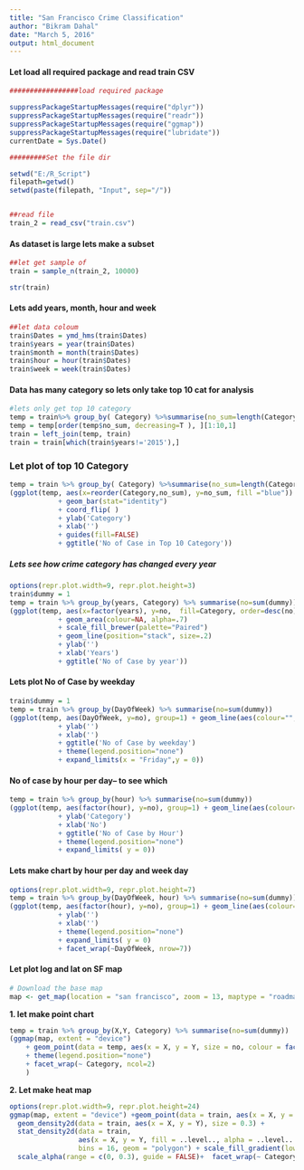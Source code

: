---
title: "San Francisco Crime Classification"
author: "Bikram Dahal"
date: "March 5, 2016"
output: html_document
---


#### Let load all required package and read train CSV


```{r,  warning=FALSE}
#################load required package

suppressPackageStartupMessages(require("dplyr"))
suppressPackageStartupMessages(require("readr"))
suppressPackageStartupMessages(require("ggmap"))
suppressPackageStartupMessages(require("lubridate"))
currentDate = Sys.Date()

#########Set the file dir

setwd("E:/R_Script")
filepath=getwd()
setwd(paste(filepath, "Input", sep="/"))


##read file
train_2 = read_csv("train.csv")

```

#### As dataset is large lets make a subset


```{r,  warning=FALSE}
##let get sample of 
train = sample_n(train_2, 10000)
```


```{r,  warning=FALSE}
str(train)
```

   

#### Lets add years, month, hour and week


```{r,  warning=FALSE}
##let data coloum
train$Dates = ymd_hms(train$Dates)
train$years = year(train$Dates)
train$month = month(train$Dates)
train$hour = hour(train$Dates)
train$week = week(train$Dates)
```

#### Data has many category so lets only take top 10 cat for analysis


```{r,  warning=FALSE}
#lets only get top 10 category
temp = train%>% group_by( Category) %>%summarise(no_sum=length(Category))
temp = temp[order(temp$no_sum, decreasing=T ), ][1:10,1]
train = left_join(temp, train)
train = train[which(train$years!='2015'),]
```

    

### Let plot of top 10 Category


```{r, fig.height= 4, fig.width=10, warning=FALSE}
temp = train %>% group_by( Category) %>%summarise(no_sum=length(Category))
(ggplot(temp, aes(x=reorder(Category,no_sum), y=no_sum, fill ="blue")) 
            + geom_bar(stat="identity")
            + coord_flip( )
            + ylab('Category')
            + xlab('')
            + guides(fill=FALSE)
            + ggtitle('No of Case in Top 10 Category'))  
```

##### Lets see how crime category has changed every year


```{r, fig.height= 4, fig.width=10, warning=FALSE}
options(repr.plot.width=9, repr.plot.height=3)
train$dummy = 1
temp = train %>% group_by(years, Category) %>% summarise(no=sum(dummy))
(ggplot(temp, aes(x=factor(years), y=no,  fill=Category, order=desc(no), colour = Category, group=Category )) 
            + geom_area(colour=NA, alpha=.7) 
            + scale_fill_brewer(palette="Paired")
            + geom_line(position="stack", size=.2)
            + ylab('')
            + xlab('Years')
            + ggtitle('No of Case by year'))
```



#### Lets plot No of Case by weekday


```{r, fig.height= 2, fig.width=10, warning=FALSE}
train$dummy = 1
temp = train %>% group_by(DayOfWeek) %>% summarise(no=sum(dummy))
(ggplot(temp, aes(DayOfWeek, y=no), group=1) + geom_line(aes(colour="", group=1,)) +geom_point()
            + ylab('')
            + xlab('')
            + ggtitle('No of Case by weekday')
            + theme(legend.position="none")
            + expand_limits(x = "Friday",y = 0))
```



#### No of case by hour per day-- to see which 


```{r, fig.height= 3, fig.width=10, warning=FALSE}
temp = train %>% group_by(hour) %>% summarise(no=sum(dummy))
(ggplot(temp, aes(factor(hour), y=no), group=1) + geom_line(aes(colour="", group=1))+geom_point()
            + ylab('Category')
            + xlab('No')
            + ggtitle('No of Case by Hour')
            + theme(legend.position="none")
            + expand_limits( y = 0))
```



#### Lets make chart by hour per day and week day


```{r, fig.height= 8, fig.width=10, warning=FALSE}
options(repr.plot.width=9, repr.plot.height=7)
temp = train %>% group_by(DayOfWeek, hour) %>% summarise(no=sum(dummy))
(ggplot(temp, aes(factor(hour), y=no), group=1) + geom_line(aes(colour="", group=1))+geom_point()
            + ylab('')
            + xlab('')
            + theme(legend.position="none")
            + expand_limits( y = 0)
            + facet_wrap(~DayOfWeek, nrow=7))
```



#### Let plot log and lat on SF map


```{r, warning=FALSE}
# Download the base map
map <- get_map(location = "san francisco", zoom = 13, maptype = "roadmap")
```


    

**1.  let make point chart **


```{r, fig.height= 26, fig.width=10, warning=FALSE}

temp = train %>% group_by(X,Y, Category) %>% summarise(no=sum(dummy))
(ggmap(map, extent = "device") 
    + geom_point(data = temp, aes(x = X, y = Y, size = no, colour = factor(Category),alpha=0.8) )
    + theme(legend.position="none")
    + facet_wrap(~ Category, ncol=2)
    )
```




**2. Let make heat map**


```{r, fig.height= 26, fig.width=10, warning=FALSE}
options(repr.plot.width=9, repr.plot.height=24)
ggmap(map, extent = "device") +geom_point(data = train, aes(x = X, y = Y), size = 0.1, alpha=0.1)+
  geom_density2d(data = train, aes(x = X, y = Y), size = 0.3) + 
  stat_density2d(data = train, 
                 aes(x = X, y = Y, fill = ..level.., alpha = ..level.. ), size =0.1, 
                 bins = 16, geom = "polygon") + scale_fill_gradient(low = "green", high = "red") + 
  scale_alpha(range = c(0, 0.3), guide = FALSE)+  facet_wrap(~ Category, ncol=2)
```

